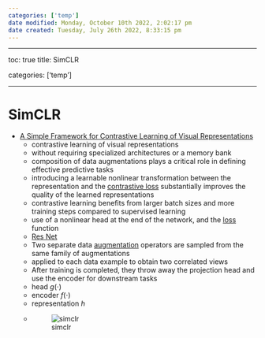 ```yaml
---
categories: ['temp']
date modified: Monday, October 10th 2022, 2:02:17 pm
date created: Tuesday, July 26th 2022, 8:33:15 pm
---
```


---

toc: true
title: SimCLR

categories: ['temp']

---

# SimCLR
- [A Simple Framework for Contrastive Learning of Visual Representations](https://arxiv.org/abs/2002.05709)
	- contrastive learning of visual representations
	- without requiring specialized architectures or a memory bank
	- composition of data augmentations plays a critical role in defining effective predictive tasks
	- introducing a learnable nonlinear transformation between the representation and the [contrastive loss](Contrastive%20Loss.qmd) substantially improves the quality of the learned representations
	- contrastive learning benefits from larger batch sizes and more training steps compared to supervised learning
	- use of a nonlinear head at the end of the network, and the [loss](loss.qmd) function
	- [Res Net](Res%20Net.qmd)
	- Two separate data [augmentation](Augmentation.qmd) operators are sampled from the same family of augmentations
	- applied to each data example to obtain two correlated views
	- After training is completed, they throw away the projection head and use the encoder for downstream tasks
	- head $g(\cdot)$
	- encoder $f(\cdot)$
	- representation $h$
	- ![simclr](images/simclr.jpg)



